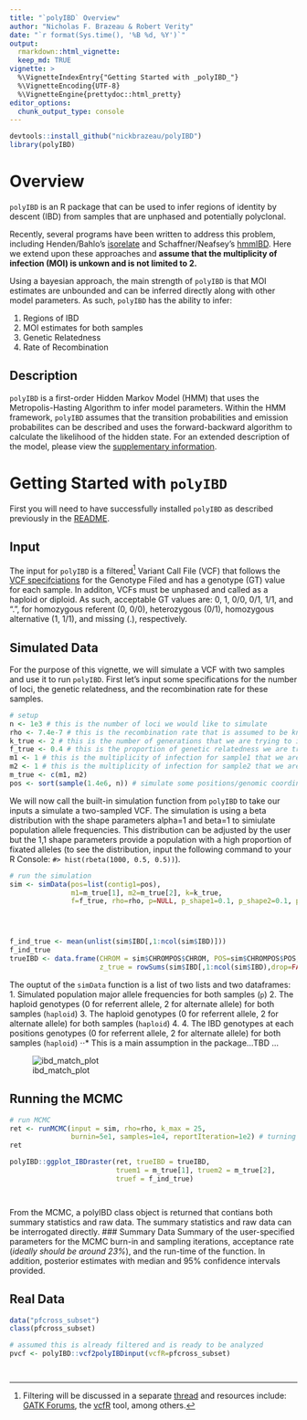 ```yaml
---
title: "`polyIBD` Overview"
author: "Nicholas F. Brazeau & Robert Verity"
date: "`r format(Sys.time(), '%B %d, %Y')`"
output:
  rmarkdown::html_vignette:
  keep_md: TRUE
vignette: >
  %\VignetteIndexEntry{"Getting Started with _polyIBD_"}
  %\VignetteEncoding{UTF-8}
  %\VignetteEngine{prettydoc::html_pretty}
editor_options: 
  chunk_output_type: console
---
```


```r
devtools::install_github("nickbrazeau/polyIBD")
library(polyIBD)

```

# Overview 
`polyIBD` is an R package that can be used to infer regions of identity by descent (IBD) from samples that are unphased and potentially polyclonal.   
 
Recently, several programs have been written to address this problem, including Henden/Bahlo's [isorelate](https://github.com/bahlolab/isoRelate) and Schaffner/Neafsey's  [hmmIBD](https://github.com/glipsnort/hmmIBD). Here we extend upon these approaches and **assume that the multiplicity of infection (MOI) is unkown and is not limited to 2.**   

Using a bayesian approach, the main strength of `polyIBD` is that MOI estimates are unbounded and can be inferred directly along with other model parameters. As such, `polyIBD` has the ability to infer:

1.  Regions of IBD
1.  MOI estimates for both samples  
1.  Genetic Relatedness
1.  Rate of Recombination


## Description
`polyIBD` is a first-order Hidden Markov Model (HMM) that uses the Metropolis-Hasting Algorithm to infer model parameters. Within the HMM framework, `polyIBD` assumes that the transition probabilities and emission probabilites can be described and uses the forward-backward algorithm to calculate the likelihood of the hidden state. For an extended description of the model, please view the [supplementary information]().

# Getting Started with `polyIBD` 
First you will need to have successfully installed `polyIBD` as described previously in the [README](https://github.com/nickbrazeau/polyIBD).  

## Input 
The input for `polyIBD` is a filtered^[Filtering will be discussed in a separate [thread]() and resources include: [GATK Forums](https://gatkforums.broadinstitute.org/gatk/discussion/2806/howto-apply-hard-filters-to-a-call-set), the [vcfR](https://cran.r-project.org/web/packages/vcfR/vignettes/intro_to_vcfR.html) tool, among others.] Variant Call File (VCF) that follows the [VCF specifciations](https://samtools.github.io/hts-specs/VCFv4.2.pdf) for the Genotype Filed and has a genotype (GT) value for each sample. In additon, VCFs must be unphased and called as a haploid or diploid. As such, acceptable GT values are: 0, 1, 0/0, 0/1, 1/1, and ".", for homozygous referent (0, 0/0), heterozygous (0/1), homozygous alternative (1, 1/1), and missing (.), respectively. 

## Simulated Data 
For the purpose of this vignette, we will simulate a VCF with two samples and use it to run `polyIBD`. First let's input some specifications for the number of loci, the genetic relatedness, and the recombination rate for these samples. 
```r
# setup
n <- 1e3 # this is the number of loci we would like to simulate
rho <- 7.4e-7 # this is the recombination rate that is assumed to be known
k_true <- 2 # this is the number of generations that we are trying to infer
f_true <- 0.4 # this is the proportion of genetic relatedness we are trying to infer 
m1 <- 1 # this is the multiplicity of infection for sample1 that we are trying to infer
m2 <- 1 # this is the multiplicity of infection for sample2 that we are trying to infer
m_true <- c(m1, m2)
pos <- sort(sample(1.4e6, n)) # simulate some positions/genomic coordinates


```

We will now call the built-in simulation function from `polyIBD` to take our inputs a simulate a two-sampled VCF. The simulation is using a beta distribution with the shape parameters alpha=1 and beta=1 to simiulate population allele frequencies. This distribution can be adjusted by the user but the 1,1 shape parameters provide a population with a high proportion of fixated alleles (to see the distribution, input the following command to your R Console: `#> hist(rbeta(1000, 0.5, 0.5))`). 

```r
# run the simulation 
sim <- simData(pos=list(contig1=pos), 
               m1=m_true[1], m2=m_true[2], k=k_true,
               f=f_true, rho=rho, p=NULL, p_shape1=0.1, p_shape2=0.1, propMissing = 0)




f_ind_true <- mean(unlist(sim$IBD[,1:ncol(sim$IBD)]))
f_ind_true
trueIBD <- data.frame(CHROM = sim$CHROMPOS$CHROM, POS=sim$CHROMPOS$POS,
                      z_true = rowSums(sim$IBD[,1:ncol(sim$IBD),drop=FALSE]))

```

The ouptut of the `simData` function is a list of two lists and two dataframes:  
1. Simulated population major allele frequencies for both samples (`p`)
2. The haploid genotypes (0 for referrent allele, 2 for alternate allele) for both samples (`haploid`) 
3. The haploid genotypes (0 for referrent allele, 2 for alternate allele) for both samples (`haploid`) 
4. 4. The IBD genotypes at each positions genotypes (0 for referrent allele, 2 for alternate allele) for both samples (`haploid`) 
⋅⋅* This is a main assumption in the package...TBD ...

<p align="center">
![ibd_match_plot](https://github.com/nickbrazeau/polyIBD/figures/IBD_match_sim.png)
</p>



## Running the MCMC
```r
# run MCMC
ret <- runMCMC(input = sim, rho=rho, k_max = 25, 
               burnin=5e1, samples=1e4, reportIteration=1e2) # turning off report iteration for space
ret

polyIBD::ggplot_IBDraster(ret, trueIBD = trueIBD,
                          truem1 = m_true[1], truem2 = m_true[2],
                          truef = f_ind_true)




```


From the MCMC, a polyIBD class object is returned that contians both summary statistics and raw data. The summary statistics and raw data can be interrogated directly.
### Summary Data
Summary of the user-specified parameters for the MCMC burn-in and sampling iterations, acceptance rate (*ideally should be around 23%*), and the run-time of the function.
In addition, posterior estimates with median and 95% confidence intervals provided.



## Real Data 
```r
data("pfcross_subset")
class(pfcross_subset)

# assumed this is already filtered and is ready to be analyzed
pvcf <- polyIBD::vcf2polyIBDinput(vcfR=pfcross_subset)




```






